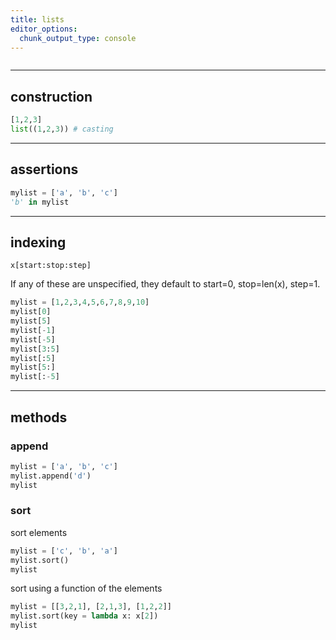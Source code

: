 ```yaml
---
title: lists
editor_options: 
  chunk_output_type: console
---
```


```r
```

*********************************************************************

## construction

```python
[1,2,3]
list((1,2,3)) # casting
```

*********************************************************************

## assertions

```python
mylist = ['a', 'b', 'c']
'b' in mylist

```

*********************************************************************

## indexing

`x[start:stop:step]`

If any of these are unspecified, they default to start=0, stop=len(x), step=1.

```python
mylist = [1,2,3,4,5,6,7,8,9,10]
mylist[0]
mylist[5]
mylist[-1]
mylist[-5]
mylist[3:5]
mylist[:5]
mylist[5:]
mylist[:-5]
```

*********************************************************************

## methods

### append

```python
mylist = ['a', 'b', 'c']
mylist.append('d')
mylist
```

### sort

sort elements

```python
mylist = ['c', 'b', 'a']
mylist.sort()
mylist
```

sort using a function of the elements

```python
mylist = [[3,2,1], [2,1,3], [1,2,2]]
mylist.sort(key = lambda x: x[2])
mylist
```


